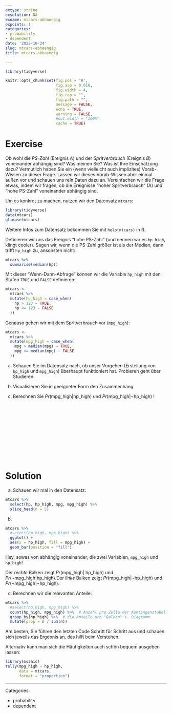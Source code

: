 ```yaml
---
extype: string
exsolution: NA
exname: mtcars-abhaengig
expoints: 1
categories:
- probability
- dependent
date: '2022-10-24'
slug: mtcars-abhaengig
title: mtcars-abhaengig

---
```




```r
library(tidyverse)
```


```r
knitr::opts_chunk$set(fig.pos = 'H',
                      fig.asp = 0.618,
                      fig.width = 4,
                      fig.cap = "", 
                      fig.path = "",
                      message = FALSE,
                      echo = TRUE,
                      warning = FALSE,
                      #out.width = "100%",
                      cache = TRUE)
```








# Exercise

Ob wohl die *PS-Zahl* (Ereignis $A$) und der *Spritverbrauch* (Ereignis $B$) voneinander abhängig sind? 
Was meinen Sie? Was ist Ihre Einschätzung dazu? 
Vermutlich haben Sie ein (wenn vielleicht auch implizites) Vorab-Wissen zu dieser Frage. 
Lassen wir dieses Vorab-Wissen aber einmal außen vor und schauen uns rein Daten dazu an. 
Vereinfachen wir die Frage etwas, indem wir fragen, 
ob die Ereignisse "hoher Spritverbrauch" (A) und "hohe PS-Zahl" voneinander abhängig sind.

Um es konkret zu machen, nutzen wir den Datensatz `mtcars`:

```r
library(tidyverse)
data(mtcars)
glimpse(mtcars)
```


Weitere Infos zum Datensatz bekommen Sie mit `help(mtcars)` in R.

Definieren wir uns das Ereignis "hohe PS-Zahl" (und nennen wir es `hp_high`, klingt cooler). 
Sagen wir, wenn die PS-Zahl größer ist als der Median,
dann trifft `hp_high` zu, ansonsten nicht:

```r
mtcars %>% 
  summarise(median(hp))
```

Mit dieser "Wenn-Dann-Abfrage" können wir die Variable `hp_high` 
mit den Stufen `TRUE` und `FALSE` definieren:

```r
mtcars <-
  mtcars %>% 
  mutate(hp_high = case_when(
    hp > 123 ~ TRUE,
    hp <= 123 ~ FALSE
  ))
```


Genauso gehen wir mit dem Spritverbrauch vor (`mpg_high`):


```r
mtcars <- 
  mtcars %>% 
  mutate(mpg_high = case_when(
    mpg > median(mpg) ~ TRUE,
    mpg <= median(mpg) ~ FALSE
  ))
```


a) Schauen Sie im Datensatz nach, ob unser Vorgehen (Erstellung von `hp_high` und `mpg_high`) überhaupt funktioniert hat. Probieren geht über Studieren.

b) Visualisieren Sie in geeigneter Form den Zusammenhang.

c) Berechnen Sie $Pr(\text{mpg_high}|\text{hp_high})$ und $Pr(\text{mpg_high}|\neg \text{hp_high})$ !



</br>
</br>
</br>
</br>
</br>
</br>
</br>
</br>
</br>
</br>

# Solution

a) Schauen wir mal in den Datensatz: 

```r
mtcars %>% 
  select(hp, hp_high, mpg, mpg_high) %>% 
  slice_head(n = 5)
```

b)

```r
mtcars %>% 
  #select(hp_high, mpg_high) %>% 
  ggplot() +
  aes(x = hp_high, fill = mpg_high) +
  geom_bar(position = "fill")
```


Hey, sowas von abhängig voneinander, die zwei Variablen, `mpg_high` und `hp_high`!

Der *rechte* Balken zeigt $Pr(\text{mpg_high}|\text{ hp_high})$ und $Pr(\neg \text{mpg_high}|\text{hp_high})$.Der *linke* Balken zeigt $Pr(\text{mpg_high}|\neg \text{hp_high})$ und $Pr(\neg \text{mpg_high}|\neg \text{hp_high})$.



c) Berechnen wir die relevanten Anteile:

```r
mtcars %>% 
  #select(hp_high, mpg_high) %>% 
  count(hp_high, mpg_high) %>%  # Anzahl pro Zelle der Kontingenztabelle
  group_by(hp_high) %>%  # die Anteile pro "Balken" s. Diagramm
  mutate(prop = n / sum(n))
```



Am besten, Sie führen den letzten Code Schritt für Schritt aus und schauen sich jeweils das Ergebnis an, das hilft beim Verstehen.

Alternativ kann man sich die Häufigkeiten auch schön bequem ausgeben lassen:

```r
library(mosaic)
tally(mpg_high ~ hp_high, 
      data = mtcars, 
      format = "proportion")
```





---

Categories: 

- probability
- dependent

